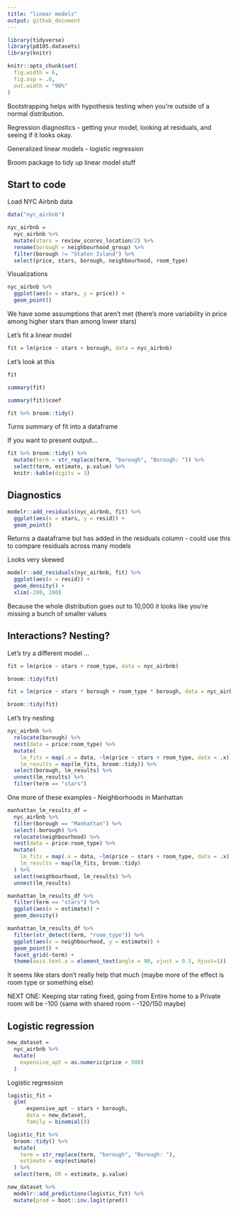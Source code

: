 ```yaml
---
title: "linear models"
output: github_document
---
```


```r
library(tidyverse)
library(p8105.datasets)
library(knitr)

knitr::opts_chunk$set(
  fig.width = 6, 
  fig.asp = .6, 
  out.width = "90%"
)
```

Bootstrapping helps with hypothesis testing when you're outside of a normal distribution. 

Regression diagnostics
- getting your model, looking at residuals, and seeing if it looks okay. 

Generalized linear models - logistic regression 

Broom package to tidy up linear model stuff 

## Start to code 

Load NYC Airbnb data

```r
data("nyc_airbnb")

nyc_airbnb = 
  nyc_airbnb %>% 
  mutate(stars = review_scores_location/2) %>% 
  rename(borough = neighbourhood_group) %>% 
  filter(borough != "Staten Island") %>% 
  select(price, stars, borough, neighbourhood, room_type)
```

Visualizations

```r
nyc_airbnb %>% 
  ggplot(aes(x = stars, y = price)) + 
  geom_point()
```

We have some assumptions that aren't met (there's more variability in price among higher stars than among lower stars)

Let's fit a linear model 

```r
fit = lm(price ~ stars + borough, data = nyc_airbnb)
```

Let's look at this

```r
fit

summary(fit)

summary(fit)$coef

fit %>% broom::tidy()
```

Turns summary of fit into a dataframe 

If you want to present output... 

```r
fit %>% broom::tidy() %>% 
  mutate(term = str_replace(term, "borough", "Borough: ")) %>% 
  select(term, estimate, p.value) %>% 
  knitr::kable(digits = 3)
```

## Diagnostics 

```r
modelr::add_residuals(nyc_airbnb, fit) %>% 
  ggplot(aes(x = stars, y = resid)) + 
  geom_point()
```

Returns a daataframe but has added in the residuals column
- could use this to compare residuals across many models 

Looks very skewed 

```r
modelr::add_residuals(nyc_airbnb, fit) %>% 
  ggplot(aes(x = resid)) + 
  geom_density() + 
  xlim(-200, 200)
```

Because the whole distribution goes out to 10,000 it looks like you're missing a bunch of smaller values 

## Interactions? Nesting?

Let's try a different model ...

```r
fit = lm(price ~ stars + room_type, data = nyc_airbnb)

broom::tidy(fit)

fit = lm(price ~ stars * borough + room_type * borough, data = nyc_airbnb)

broom::tidy(fit)
```

Let's try nesting 

```r
nyc_airbnb %>% 
  relocate(borough) %>% 
  nest(data = price:room_type) %>% 
  mutate(
    lm_fits = map(.x = data, ~lm(price ~ stars + room_type, data = .x)), 
    lm_results = map(lm_fits, broom::tidy)) %>% 
  select(borough, lm_results) %>% 
  unnest(lm_results) %>% 
  filter(term == "stars")

```

One more of these examples - Neighborhoods in Manhattan 

```r
manhattan_lm_results_df = 
  nyc_airbnb %>% 
  filter(borough == "Manhattan") %>% 
  select(-borough) %>% 
  relocate(neighbourhood) %>% 
  nest(data = price:room_type) %>% 
  mutate(
    lm_fits = map(.x = data, ~lm(price ~ stars + room_type, data = .x)), 
    lm_results = map(lm_fits, broom::tidy)
  ) %>% 
  select(neighbourhood, lm_results) %>% 
  unnest(lm_results)

manhattan_lm_results_df %>% 
  filter(term == "stars") %>% 
  ggplot(aes(x = estimate)) + 
  geom_density()

manhattan_lm_results_df %>% 
  filter(str_detect(term, "room_type")) %>% 
  ggplot(aes(x = neighbourhood, y = estimate)) + 
  geom_point() +
  facet_grid(~term) + 
  theme(axis.text.x = element_text(angle = 90, vjust = 0.5, hjust=1))
```

It seems like stars don't really help that much (maybe more of the effect is room type or something else)

NEXT ONE: Keeping star rating fixed, going from Entire home to a Private room will be -100 (same with shared room - -120/150 maybe)

## Logistic regression 

```r
new_dataset = 
  nyc_airbnb %>% 
  mutate(
    expensive_apt = as.numeric(price > 500)
  )
```

Logistic regression 

```r
logistic_fit = 
  glm(
      expensive_apt ~ stars + borough, 
      data = new_dataset, 
      family = binomial())

logistic_fit %>% 
  broom::tidy() %>% 
  mutate(
    term = str_replace(term, "borough", "Borough: "), 
    estimate = exp(estimate)
  ) %>% 
  select(term, OR = estimate, p.value)

new_dataset %>% 
  modelr::add_predictions(logistic_fit) %>% 
  mutate(pred = boot::inv.logit(pred))
```






